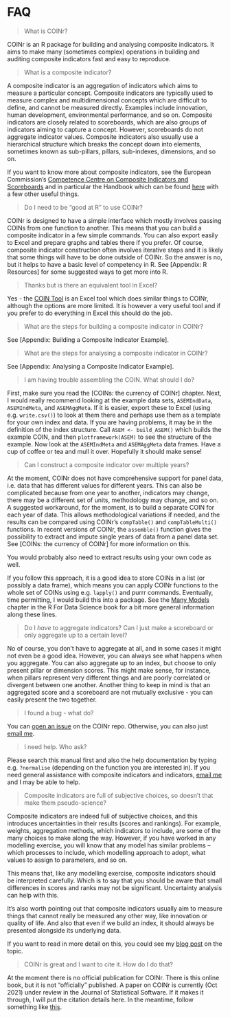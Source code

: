 # FAQ

> What is COINr?

COINr is an R package for building and analysing composite indicators. It aims to make many (sometimes complex) operations in building and auditing composite indicators fast and easy to reproduce.

> What is a composite indicator?

A composite indicator is an aggregation of indicators which aims to measure a particular concept. Composite indicators are typically used to measure complex and multidimensional concepts which are difficult to define, and cannot be measured directly. Examples include innovation, human development, environmental performance, and so on. Composite indicators are closely related to scoreboards, which are also groups of indicators aiming to capture a concept. However, scoreboards do not aggregate indicator values. Composite indicators also usually use a hierarchical structure which breaks the concept down into elements, sometimes known as sub-pillars, pillars, sub-indexes, dimensions, and so on.

If you want to know more about composite indicators, see the European Commission's [Competence Centre on Composite Indicators and Scoreboards](https://knowledge4policy.ec.europa.eu/composite-indicators/about_en) and in particular the Handbook which can be found [here](https://knowledge4policy.ec.europa.eu/composite-indicators/toolkit_en) with a few other useful things.

> Do I need to be "good at R" to use COINr?

COINr is designed to have a simple interface which mostly involves passing COINs from one function to another. This means that you can build a composite indicator in a few simple commands. You can also export easily to Excel and prepare graphs and tables there if you prefer. Of course, composite indicator construction often involves iterative steps and it is likely that some things will have to be done outside of COINr. So the answer is no, but it helps to have a basic level of competency in R. See [Appendix: R Resources] for some suggested ways to get more into R.

> Thanks but is there an equivalent tool in Excel?

Yes - the [COIN Tool](https://knowledge4policy.ec.europa.eu/composite-indicators/coin-tool_en) is an Excel tool which does similar things to COINr, although the options are more limited. It is however a very useful tool and if you prefer to do everything in Excel this should do the job.

> What are the steps for building a composite indicator in COINr?

See [Appendix: Building a Composite Indicator Example].

> What are the steps for analysing a composite indicator in COINr?

See [Appendix: Analysing a Composite Indicator Example].

> I am having trouble assembling the COIN. What should I do?

First, make sure you read the [COINs: the currency of COINr] chapter. Next, I would really recommend looking at the example data sets, `ASEMIndData`, `ASEMIndMeta`, and `ASEMAggMeta`. If it is easier, export these to Excel (using e.g. `write.csv()`) to look at them there and perhaps use them as a template for your own index and data. If you are having problems, it may be in the definition of the index structure. Call `ASEM <- build_ASEM()` which builds the example COIN, and then `plotframework(ASEM)` to see the structure of the example. Now look at the `ASEMIndMeta` and `ASEMAggMeta` data frames. Have a cup of coffee or tea and mull it over. Hopefully it should make sense!

> Can I construct a composite indicator over multiple years?

At the moment, COINr does not have comprehensive support for panel data, i.e. data that has different values for different years. This can also be complicated because from one year to another, indicators may change, there may be a different set of units, methodology may change, and so on. A suggested workaround, for the moment, is to build a separate COIN for each year of data. This allows methodological variations if needed, and the results can be compared using COINr's `compTable()` and `compTableMulti()` functions. In recent versions of COINr, the `assemble()` function gives the possibility to extract and impute single years of data from a panel data set. See [COINs: the currency of COINr] for more information on this.

You would probably also need to extract results using your own code as well.

If you follow this approach, it is a good idea to store COINs in a list (or possibly a data frame), which means you can apply COINr functions to the whole set of COINs using e.g. `lapply()` and purrr commands. Eventually, time permitting, I would build this into a package. See the [Many Models](https://r4ds.had.co.nz/many-models.html) chapter in the R For Data Science book for a bit more general information along these lines.

> Do I *have* to aggregate indicators? Can I just make a scoreboard or only aggregate up to a certain level?

No of course, you don't have to aggregate at all, and in some cases it might not even be a good idea. However, you can always see what happens when you aggregate. You can also aggregate up to an index, but choose to only present pillar or dimension scores. This might make sense, for instance, when pillars represent very different things and are poorly correlated or divergent between one another. Another thing to keep in mind is that an aggregated score and a scoreboard are not mutually exclusive - you can easily present the two together.

> I found a bug - what do?

You can [open an issue](https://github.com/bluefoxr/COINr/issues) on the COINr repo. Otherwise, you can also just [email me](mailto:william.becker@bluefoxdata.eu).

> I need help. Who ask?

Please search this manual first and also the help documentation by typing e.g. `?normalise` (depending on the function you are interested in). If you need general assistance with composite indicators and indicators, [email me](mailto:william.becker@bluefoxdata.eu) and I may be able to help.

> Composite indicators are full of subjective choices, so doesn't that make them pseudo-science?

Composite indicators are indeed full of subjective choices, and this introduces uncertainties in their results (scores and rankings). For example, weights, aggregation methods, which indicators to include, are some of the many choices to make along the way. However, if you have worked in any modelling exercise, you will know that any model has similar problems -- which processes to include, which modelling approach to adopt, what values to assign to parameters, and so on.

This means that, like any modelling exercise, composite indicators should be interpreted carefully. Which is to say that you should be aware that small differences in scores and ranks may not be significant. Uncertainty analysis can help with this.

It's also worth pointing out that composite indicators usually aim to measure things that cannot really be measured any other way, like innovation or quality of life. And also that even if we build an index, it should always be presented alongside its underlying data.

If you want to read in more detail on this, you could see my [blog post](https://www.bluefoxdata.eu/blog/2020-11-17-whycompositeindicators/) on the topic.

> COINr is great and I want to cite it. How do I do that?

At the moment there is no official publication for COINr. There is this online book, but it is not "officially" published. A paper on COINr is currently (Oct 2021) under review in the Journal of Statistical Software. If it makes it through, I will put the citation details here. In the meantime, follow something like [this](https://www.r-bloggers.com/2018/08/how-to-cite-packages/).
